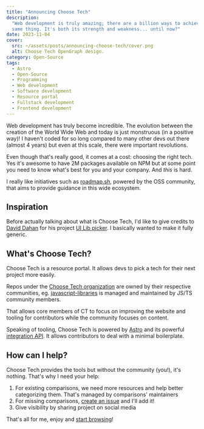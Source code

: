 ```yaml
---
title: "Announcing Choose Tech"
description:
  "Web development is truly amazing; there are a billion ways to achieve the
  same thing. It's both its strength and weakness... until now?"
date: 2023-11-04
cover:
  src: ~/assets/posts/announcing-choose-tech/cover.png
  alt: Choose Tech OpenGraph design.
category: Open-Source
tags:
  - Astro
  - Open-Source
  - Programming
  - Web development
  - Software development
  - Resource portal
  - Fullstack development
  - Frontend development
---
```


Web development has truly become incredible. The evolution between the creation
of the World Wide Web and today is just monstruous (in a positive way)! I
haven't coded for so long compared to many other devs out there (almost 4 years)
but even at this scale, there were important revolutions.

Even though that's really good, it comes at a cost: choosing the right tech. Yes
it's awesome to have 2M packages available on NPM but at some point you need to
know what's best for you and your company. And _this_ is hard.

I really like initiatives such as [roadmap.sh](https://roadmap.sh/), powered by
the OSS community, that aims to provide guidance in this wide ecosystem.

## Inspiration

Before actually talking about what is Choose Tech, I'd like to give credits to
[David Dahan](https://david-dahan.com/) for his project
[UI Lib picker](https://ui-libs.vercel.app/). I basically wanted to make it
fully generic.

## What's Choose Tech?

Choose Tech is a resource portal. It allows devs to pick a tech for their next
project more easily.

Repos under the [Choose Tech organization](https://github.com/choose-tech) are
owned by their respective communities, eg.
[javascript-libraries](https://github.com/choose-tech/javascript-libraries) is
managed and maintained by JS/TS community members.

That allows core members of CT to focus on improving the website and tooling for
contributors while the community focuses on content.

Speaking of tooling, Choose Tech is powered by [Astro](https://astro.build) and
its powerful
[integration API](https://docs.astro.build/en/reference/integrations-reference/).
It allows contributors to deal with a minimal boilerplate.

## How can I help?

Choose Tech provides the tools but without the community (you!), it's nothing.
That's why I need your help:

1. For existing comparisons, we need more resources and help better categorizing
   them. That's managed by comparisons' maintainers
2. For missing comparisons,
   [create an issue](https://github.com/choose-tech/choose-tech/issues/new/choose)
   and I'll add it!
3. Give visibility by sharing project on social media

That's all for me, enjoy and
[start browsing](https://choose-tech.com/#comparisons)!
